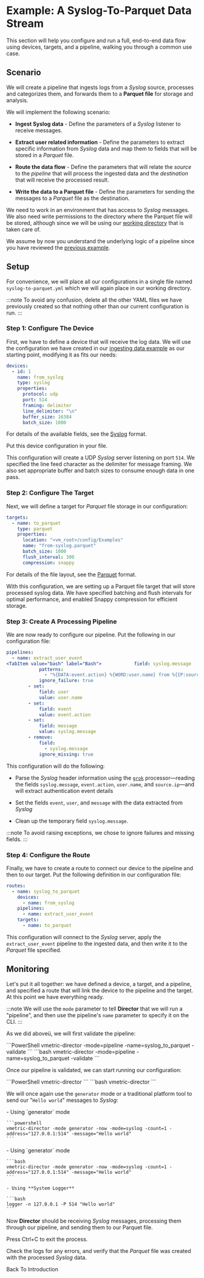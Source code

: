 
# Example: A Syslog-To-Parquet Data Stream

This section will help you configure and run a full, end-to-end data flow using devices, targets, and a pipeline, walking you through a common use case.

## Scenario

We will create a pipeline that ingests logs from a _Syslog_ source, processes and categorizes them, and forwards them to a **Parquet file** for storage and analysis.

We will implement the following scenario:

- **Ingest Syslog data** - Define the parameters of a _Syslog_ listener to receive messages.

- **Extract user related information** - Define the parameters to extract specific information from _Syslog_ data and map them to fields that will be stored in a _Parquet_ file.

- **Route the data flow** - Define the parameters that will relate the _source_ to the _pipeline_ that will process the ingested data and the _destination_ that will receive the processed result.

- **Write the data to a Parquet file** - Define the parameters for sending the messages to a _Parquet_ file as the destination.

We need to work in an environment that has access to _Syslog_ messages. We also need write permissions to the directory where the Parquet file will be stored, although since we will be using our [working directory](./introduction.mdx#working-directory) that is taken care of.

We assume by now you understand the underlying logic of a pipeline since you have reviewed the [previous example](./example-reading-json-with-a-pipeline.mdx).

## Setup

For convenience, we will place all our configurations in a single file named `syslog-to-parquet.yml` which we will again place in our working directory.

:::note
To avoid any confusion, delete all the other YAML files we have previously created so that nothing other than our current configuration is run.
:::

### Step 1: Configure The Device

First, we have to define a device that will receive the log data. We will use the configuration we have created in our [ingesting data example](./example-ingesting-data.mdx) as our starting point, modifying it as fits our needs:

```yml title="syslog-to-parquet.yml"
devices:
  - id: 1
    name: from_syslog
    type: syslog
    properties:
      protocol: udp
      port: 514
      framing: delimiter
      line_delimiter: "\n"
      buffer_size: 16384
      batch_size: 1000
```

For details of the available fields, see the [Syslog](../appendix.mdx#syslog) format.

Put this device configuration in your file.

This configuration will create a UDP _Syslog_ server listening on port `514`. We specified the line feed character as the delimiter for message framing. We also set appropriate buffer and batch sizes to consume enough data in one pass.

### Step 2: Configure The Target

Next, we will define a target for _Parquet_ file storage in our configuration:

```yml title="syslog-to-parquet.yml"
targets:
  - name: to_parquet
    type: parquet
    properties:
      location: "<vm_root>/config/Examples"
      name: "from-syslog.parquet"
      batch_size: 1000
      flush_interval: 300
      compression: snappy
```

For details of the file layout, see the [Parquet](../appendix.mdx#parquet) format.

With this configuration, we are setting up a Parquet file target that will store processed syslog data. We have specified batching and flush intervals for optimal performance, and enabled Snappy compression for efficient storage.

### Step 3: Create A Processing Pipeline

We are now ready to configure our pipeline. Put the following in our configuration file:

```yml title="syslog-to-parquet.yml"
pipelines:
  - name: extract_user_event
<TabItem value="bash" label="Bash">            field: syslog.message
            patterns:
              - "%{DATA:event.action} %{WORD:user.name} from %{IP:source.ip}"
            ignore_failure: true
        - set:
            field: user
            value: user.name
        - set:
            field: event
            value: event.action
        - set:
            field: message
            value: syslog.message
        - remove:
            field:          
              - syslog.message
            ignore_missing: true
```

This configuration will do the following:

* Parse the _Syslog_ header information using the [`grok`](../configuration/pipelines/processors/grok.mdx) processor&mdash;reading the fields `syslog.message`, `event.action`, `user.name`, and `source.ip`&mdash;and will extract authentication event details

* Set the fields `event`, `user`, and `message` with the data extracted from _Syslog_

* Clean up the temporary field `syslog.message`.

:::note
To avoid raising exceptions, we chose to ignore failures and missing fields.
:::

### Step 4: Configure the Route

Finally, we have to create a route to connect our device to the pipeline and then to our target. Put the following definition in our configuration file:

```yml title="syslog-to-parquet.yml"
routes:
  - name: syslog_to_parquet
    devices:
      - name: from_syslog
    pipelines:
      - name: extract_user_event
    targets:
      - name: to_parquet
```

This configuration will connect to the _Syslog_ server, apply the `extract_user_event` pipeline to the ingested data, and then write it to the _Parquet_ file specified.

## Monitoring

Let's put it all together: we have defined a device, a target, and a pipeline, and specified a route that will link the device to the pipeline and the target. At this point we have everything ready.

:::note
We will use the `mode` parameter to tell **Director** that we will run a "pipeline", and then use the pipeline's `name` parameter to specify it on the CLI.
:::

As we did aboveü, we will first validate the pipeline:

<Tabs>
  <TabItem value="powershell" label="PowerShell">
    ```PowerShell
    vmetric-director -mode=pipeline -name=syslog_to_parquet -validate
    ```
  </TabItem>
  <TabItem value="bash" label="Bash">
    ```bash
    vmetric-director -mode=pipeline -name=syslog_to_parquet -validate
    ```
  </TabItem>
</Tabs>

Once our pipeline is validated, we can start running our configuration:

<Tabs>
  <TabItem value="powershell" label="PowerShell">
    ```PowerShell
    vmetric-director
    ```
  </TabItem>
  <TabItem value="bash" label="Bash">
    ```bash
    vmetric-director
    ```
  </TabItem>
</Tabs>

We will once again use the `generator` mode or a traditional platform tool to send our "`Hello world`" messages to _Syslog_:

<Tabs>
  <TabItem value="powershell" label="PowerShell" default>
    - Using `generator` mode

    ```powershell
    vmetric-director -mode generator -now -mode=syslog -count=1 -address="127.0.0.1:514" -message="Hello world"
    ```
  </TabItem>
  <TabItem value="bash" label="Bash">
    - Using `generator` mode
  
    ```bash
    vmetric-director -mode generator -now -mode=syslog -count=1 -address="127.0.0.1:514" -message="Hello world"
    ```
    
    - Using **System Logger**

    ```bash
    logger -n 127.0.0.1 -P 514 "Hello world"
    ```
  </TabItem>
</Tabs>

Now **Director** should be receiving _Syslog_ messages, processing them through our pipeline, and sending them to our Parquet file.

Press <kb-short>Ctrl+C</kb-short> to exit the process.

Check the logs for any errors, and verify that the _Parquet_ file was created with the processed _Syslog_ data.

<Link to="./introduction#examples" className="button button--primary" style={{ width: '400px', display: 'inline-block', textAlign: 'center'}}>Back To Introduction</Link>
